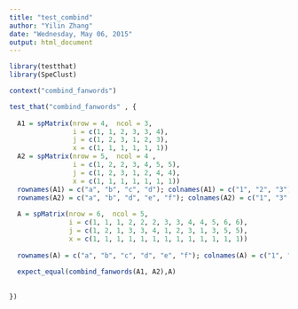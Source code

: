 ```yaml
---
title: "test_combind"
author: "Yilin Zhang"
date: "Wednesday, May 06, 2015"
output: html_document
---
```


```r
library(testthat)
library(SpeClust)

context("combind_fanwords")

test_that("combind_fanwords" , {
  
  A1 = spMatrix(nrow = 4,  ncol = 3,  
                i = c(1, 1, 2, 3, 3, 4),
                j = c(1, 2, 3, 1, 2, 3),
                x = c(1, 1, 1, 1, 1, 1))
  A2 = spMatrix(nrow = 5,  ncol = 4 , 
                i = c(1, 2, 2, 3, 4, 5, 5),
                j = c(1, 2, 3, 1, 2, 4, 4), 
                x = c(1, 1, 1, 1, 1, 1, 1))
  rownames(A1) = c("a", "b", "c", "d"); colnames(A1) = c("1", "2", "3")
  rownames(A2) = c("a", "b", "d", "e", "f"); colnames(A2) = c("1", "3", "4", "5")
  
  A = spMatrix(nrow = 6,  ncol = 5,  
               i = c(1, 1, 1, 2, 2, 2, 3, 3, 4, 4, 5, 6, 6),  
               j = c(1, 2, 1, 3, 3, 4, 1, 2, 3, 1, 3, 5, 5), 
               x = c(1, 1, 1, 1, 1, 1, 1, 1, 1, 1, 1, 1, 1))
  
  rownames(A) = c("a", "b", "c", "d", "e", "f"); colnames(A) = c("1", "2", "3", "4", "5")
  
  expect_equal(combind_fanwords(A1, A2),A)
  
  
})
```